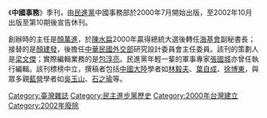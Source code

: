 《'''中國事務'''》季刊，由[[民進黨|民進黨]]中國事務部於2000年7月開始出版，至2002年10月出版至第10期後宣告休刊。

創辦時的主任是[[顏萬進|顏萬進]]，於[[陳水扁|陳水扁]]2000年贏得總統大選後轉任[[海基會|海基會]]副秘書長；接替的是[[顏建發|顏建發]]，後擔任[[中華民國外交部|中華民國外交部]]研究設計委員會主任委員。該刊的策劃人是[[梁文傑|梁文傑]]；實際編輯業務的是[[包淳亮|包淳亮]]。民進黨年輕一輩的軍事專家[[張國城|張國城]]亦曾任執行編輯。該刊標榜中立，撰稿者包括[[中國大陸|中國大陸]]學者如[[林毅夫|林毅夫]]、[[葉自成|葉自成]]、[[徐博東|徐博東]]，與眾多親[[藍營|藍營]]學者如[[吳玉山|吳玉山]]、[[石之瑜|石之瑜]]等。

[[Category:臺灣雜誌|Category:臺灣雜誌]]
[[Category:民主進步黨歷史|Category:民主進步黨歷史]]
[[Category:2000年台灣建立|Category:2000年台灣建立]]
[[Category:2002年廢除|Category:2002年廢除]]